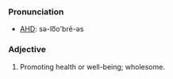===Pronunciation===
*[[w:AHD|AHD]]: sə-lo͞o'brē-əs

===Adjective===

#Promoting health or well-being; wholesome.